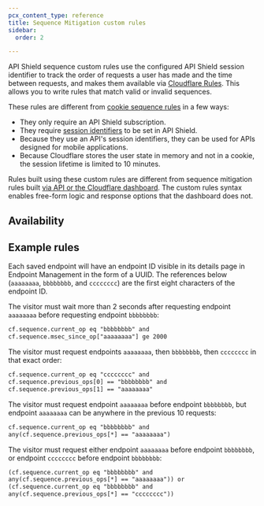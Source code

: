 ```yaml
---
pcx_content_type: reference
title: Sequence Mitigation custom rules
sidebar:
  order: 2

---
```



API Shield sequence custom rules use the configured API Shield <GlossaryTooltip term="session identifier">session identifier</GlossaryTooltip> to track the order of requests a user has made and the time between requests, and makes them available via [Cloudflare Rules](/rules). This allows you to write rules that match valid or invalid sequences.

These rules are different from [cookie sequence rules](/bots/additional-configurations/sequence-rules/) in a few ways: 

- They only require an API Shield subscription.
- They require [session identifiers](/api-shield/get-started/#session-identifiers) to be set in API Shield.
- Because they use an API's session identifiers, they can be used for APIs designed for mobile applications.
- Because Cloudflare stores the user state in memory and not in a cookie, the session lifetime is limited to 10 minutes.

Rules built using these custom rules are different from sequence mitigation rules built [via API or the Cloudflare dashboard](/api-shield/security/sequence-mitigation/). The custom rules syntax enables free-form logic and response options that the dashboard does not.

## Availability

<Render file="sequence-rules-availability" product="bots" />

## Example rules

Each saved endpoint will have an endpoint ID visible in its details page in Endpoint Management in the form of a UUID. The references below (`aaaaaaaa`, `bbbbbbbb`, and `cccccccc`) are the first eight characters of the endpoint ID.

The visitor must wait more than 2 seconds after requesting endpoint `aaaaaaaa` before requesting endpoint `bbbbbbbb`:

```txt
cf.sequence.current_op eq "bbbbbbbb" and 
cf.sequence.msec_since_op["aaaaaaaa"] ge 2000
```

The visitor must request endpoints `aaaaaaaa`, then `bbbbbbbb`, then `cccccccc` in that exact order:

```txt
cf.sequence.current_op eq "cccccccc" and 
cf.sequence.previous_ops[0] == "bbbbbbbb" and 
cf.sequence.previous_ops[1] == "aaaaaaaa"
```

The visitor must request endpoint `aaaaaaaa` before endpoint `bbbbbbbb`, but endpoint `aaaaaaaa` can be anywhere in the previous 10 requests:

```txt
cf.sequence.current_op eq "bbbbbbbb" and 
any(cf.sequence.previous_ops[*] == "aaaaaaaa")
```

The visitor must request either endpoint `aaaaaaaa` before endpoint `bbbbbbbb`, or endpoint `cccccccc` before endpoint `bbbbbbbb`:

```txt
(cf.sequence.current_op eq "bbbbbbbb" and 
any(cf.sequence.previous_ops[*] == "aaaaaaaa")) or 
(cf.sequence.current_op eq "bbbbbbbb" and 
any(cf.sequence.previous_ops[*] == "cccccccc"))
```